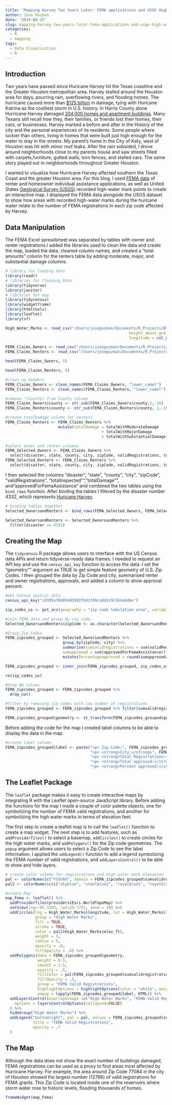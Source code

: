 ```yaml
---
title: 'Mapping Harvey Two Years Later: FEMA applications and USGS High Water Marks'
author: Jose Guzman
date: '2019-08-25'
slug: mapping-harvey-two-years-later-fema-applications-and-usgs-high-water-marks
categories:
  - R
  - mapping
tags:
  - Data Visualization
  - R
---
```


## Introduction

Two years have passed since Huricane Harvey hit the Texas coastline and the Greater Houston metropolitan area. Harvey stalled around the Houston area for days, pourring rain, overflowing rivers, and flooding homes. The hurricane caused more than [$125 billion](https://www.nhc.noaa.gov/news/UpdatedCostliest.pdf) in damage, tying with Huricane Katrina as the costliest storm in U.S. history. In Harris County alone Hurricane Harvey damaged [204,000 homes and apartment buildings](https://www.houstonchronicle.com/news/article/In-Harvey-s-deluge-most-damaged-homes-were-12794820.php). Many Texans still recall how they, their families, or friends lost their homes, their cars, or businesses. Harvey marked a before and after in the History of the city and the personal experiences of its residents. Some people where luckier than others, living in homes that were built just high enough for the water to stay in the streets. My parent's home in the City of Katy, west of Houston was hit with minor roof leaks. After the rain subsided, I drove around neighborhoods close to my parents house and saw streets filled with carpets,furniture, gutted walls, torn fences, and stalled cars. The same story played out in neighborhoods throughout Greater Houston. 

I wanted to visualize how Hurricane Harvey affected southern the Texas Coast and the greater Houston area. For this blog, I used [FEMA data](https://www.fema.gov/media-library/assets/documents/34758) of renter and homeowner individual assistance applications, as well as United States [Geological Survey (USGS)](https://stn.wim.usgs.gov/fev/#HarveyAug2017) recorded high-water mark points to create an interactive map. I displayed the FEMA data alongside the USGS dataset to show how areas with recorded high-water marks during the huricane  water relate to the number of FEMA registrations in each zip code affected by Harvey. 

## Data Manipulation 

The FEMA Excel spreadsheet was separated by tables with owner and renter registrations.I added the libraries used to clean the data and create the map, loaded the data, cleaned column names, and created a "total amounts" column for the renters table by adding moderate, major, and substantial damage columns. 

```r
# library for loading data
library(readr)
# libraries for Cleaning Data
library(tidyverse)
library(janitor)
# libraries for map
library(tidycensus)
library(widgetframe)
library(htmltools)
library(leaflet)
library(sf)
```

```r
High_Water_Marks <- read_csv("/Users/joseguzman/Documents/R_Projects/Blog_Version_3/Harvey_Map_Data/USGSHWMs.csv", col_types = cols(elev_ft = col_number(), 
                                                      height_above_gnd = col_number(), latitude = col_number(), 
                                                      longitude = col_number()))

FEMA_Claims_Owners <- read_csv("/Users/joseguzman/Documents/R_Projects/Blog_Version_3/Harvey_Map_Data/owners.csv")
FEMA_Claims_Renters <- read_csv("/Users/joseguzman/Documents/R_Projects/Blog_Version_3/Harvey_Map_Data/Renters.csv")
```

```r
head(FEMA_Claims_Owners, 5)
```

```r
head(FEMA_Claims_Renters, 5)
```

```r
#clean up headers 
FEMA_Claims_Owners <- clean_names(FEMA_Claims_Owners, "lower_camel")
FEMA_Claims_Renters <- clean_names(FEMA_Claims_Renters, "lower_camel")
```

```r
#remove "(County) from County column
FEMA_Claims_Owners$county <- str_sub(FEMA_Claims_Owners$county,1,-10)
FEMA_Claims_Renters$county <- str_sub(FEMA_Claims_Renters$county, 1,-10)
```

```r
#create totalDamage column for renters
FEMA_Claims_Renters <- FEMA_Claims_Renters %>%
                       mutate(totalDamage = totalWithModerateDamage 
                                          + totalWithMajorDamage 
                                          + totalWithSubstantialDamage)
```

```r
#select owner and renter columns 
FEMA_Selected_Owners <- FEMA_Claims_Owners %>% 
  select(disaster, state, county, city, zipCode, validRegistrations, totalInspected, totalDamage, approvedForFemaAssistance)
FEMA_Selected_Renters <- FEMA_Claims_Renters %>%
  select(disaster, state, county, city, zipCode, validRegistrations, totalInspected, totalDamage, approvedForFemaAssistance)
```

I then selected the columns "disaster", "state", "county", "city", "zipCode", "validRegistrations", "totalInspected"", "totalDamage"", and "approvedForFemaAssistance" and combined the two tables using the `bind_rows` function. After binding the tables I filtered by the disaster number 4332, which represents [Huricane Harvey](https://www.fema.gov/disaster/4332). 

```r
# binding tables together
Selected_OwnersandRenters <- bind_rows(FEMA_Selected_Owners, FEMA_Selected_Renters)

Selected_OwnersandRenters <- Selected_OwnersandRenters %>%
  filter(disaster == 4332)
```

## Creating the Map

The `tidycensus` R package allows users to interface with the US Census data APIs and return tidyverse-ready data frames. I needed to request an API key and use the `census_api_key` function to access the data. I set the "geometry"" argument as TRUE to get simple feature geometry of U.S. Zip Codes. I then grouped the data by Zip Code and city, summarised renter and owner registrations, approvals, and added a column to show approval percent. 

```r
#Get Census spatial data
census_api_key("c0395a78d05485992fb41f09ca042c9c564a049e")
```

```r
zip_codes_us <- get_acs(geography = "zip code tabulation area", variables = "B00002_001", geometry = TRUE)
```

```r
#join FEMA data and group by zip code. 
Selected_OwnersandRenters$zipCode <- as.character(Selected_OwnersandRenters$zipCode)

#Group Zip Codes 
FEMA_zipcodes_grouped <- Selected_OwnersandRenters %>% 
                         group_by(zipCode, city) %>%
                         summarise(sumvalidregistrations = sum(validRegistrations), 
                         sumapproved = sum(approvedForFemaAssistance)) %>%
                         mutate(Percentageapproved = round(sumapproved/sumvalidregistrations, 2))

FEMA_zipcodes_grouped <- inner_join(FEMA_zipcodes_grouped, zip_codes_us,  by = c("zipCode" = "GEOID"))
```

```r
rm(zip_codes_us)
```

```r
#drop NA values
FEMA_zipcodes_grouped <- FEMA_zipcodes_grouped %>%
  drop_na()

#filter by removing zip codes with low number of registrations
FEMA_zipcodes_grouped <- FEMA_zipcodes_grouped %>% filter(sumvalidregistrations > 25)

FEMA_zipcodes_grouped$geometry <- st_transform(FEMA_zipcodes_grouped$geometry, 4326)
```

Before adding the code for the map I created label columns to be able to display the data in the map.

```r
#create label column
FEMA_zipcodes_grouped$label <- paste("<p> Zip Code:", FEMA_zipcodes_grouped$zipCode,"</P>",
                                     "<p> <strong>City:</strong>", FEMA_zipcodes_grouped$city,"</P>",
                                     "<p> <strong>Total Registrations:</strong>", FEMA_zipcodes_grouped$sumvalidregistrations,"</P>",
                                     "<p> <strong>Total approved:</strong>", FEMA_zipcodes_grouped$sumapproved, "</P>", 
                                     "<p> <strong>Percent approved:</strong>", FEMA_zipcodes_grouped$Percentageapproved, "</P>")
```

## The Leaflet Package

The `leaflet` package makes it easy to create interactive maps by integrating R with the Leaflet open-source JavaScript library. Before adding the functions for the map I made a couple of color palette objects, one for symbolizing the number of FEMA valid registrations, and another for symbolizing the high water marks in terms of elevation feet. 

The first step to create a leaflet map is to call the `leaflet()` function to create a map widget. The next step is to add features, such as `addProviderTiles()` to select a basemap, `addCircles()` to create circles for the high water marks, and `addPolygons()` for the Zip code geometries. The `popup` argument allows users to select a Zip Code to see the label information. I applied the `addLegend()` function to add a legend symbolizing the FEMA number of valid registrations, and `addLayersControl()` to be able to show and hide layers.

```r
# create color scheme for registrations and high water mark elevation
pal <- colorNumeric("YlOrRd", domain = FEMA_zipcodes_grouped$sumvalidregistrations, n = 4)
pal2 <- colorNumeric(c("skyblue", "steelblue2", "royalblue1", "royalblue2"), domain = High_Water_Marks$elev_ft, n = 4)

#create Map
map_Fema <- leaflet() %>%
  addProviderTiles(providers$Esri.WorldTopoMap) %>%
  setView(lng=-95.3103, lat=29.7752, zoom = 10) %>%
  addCircles(lng = High_Water_Marks$longitude, lat = High_Water_Marks$latitude, 
             group = "High Water Marks",
             fill = TRUE,
             stroke = TRUE,
             color = pal2(High_Water_Marks$elev_ft),
             weight = 3,
             radius = 5,
             opacity = .6,
             fillOpacity = .6) %>%
  addPolygons(data = FEMA_zipcodes_grouped$geometry, 
              weight = 0.5, 
              smooth = 1.5, 
              opacity = .5,
              fillColor = pal(FEMA_zipcodes_grouped$sumvalidregistrations),
              fillOpacity = .5,
              group = "FEMA Valid Registrations",
              highlightOptions = highlightOptions(color = "white", weight = 2, bringToFront = TRUE),
              popup = lapply(FEMA_zipcodes_grouped$label, HTML)) %>%
  addLayersControl(overlayGroups =c("High Water Marks", "FEMA Valid Registrations"),
    options = layersControlOptions(collapsed=FALSE)
  ) %>% 
  hideGroup("High Water Marks") %>%
  addLegend("bottomright", pal = pal, values = FEMA_zipcodes_grouped$sumvalidregistrations,
            title = "FEMA Valid Registrations",
            opacity = .7
  )
```

## The Map

Although the data does not show the exact number of buildings damaged, FEMA registrations can be used as a proxy to find areas most affected by Hurricane Harvey. For example, the area around Zip Code 77084 in the city of Houston showed the largest number (12766) of valid registrations for FEMA grants. This Zip Code is located inside one of the reservoirs where storm water rose to historic levels, flooding thousands of homes. 

```r
frameWidget(map_Fema)
```

